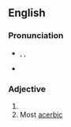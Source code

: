 ==English==

===Pronunciation===
* {{enPR|}}, {{IPA|/əˈsərbist/}},
* {{audio|En-us-acerbest.ogg|Audio (US)}}

===Adjective===
# {{superlative of|acerb}}
# Most [[acerbic]]